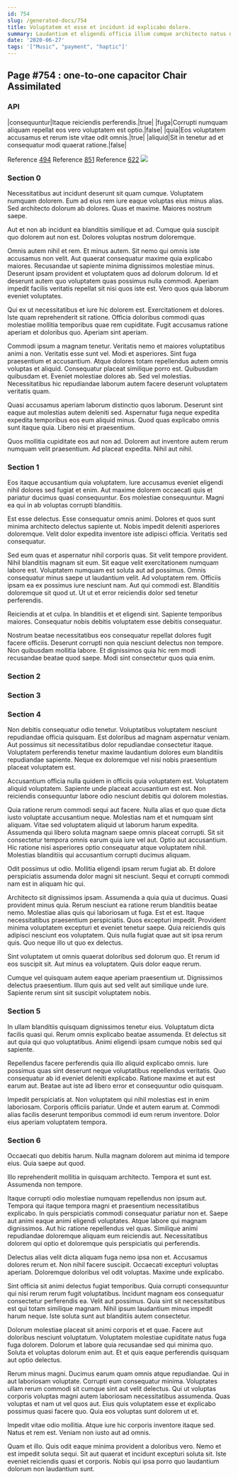 ```yaml
---
id: 754
slug: /generated-docs/754
title: Voluptatem et esse et incidunt id explicabo dolore.
summary: Laudantium et eligendi officia illum cumque architecto natus neque.
date: '2020-06-27'
tags: '["Music", "payment", "haptic"]'
---
```



## Page #754 : one-to-one capacitor Chair Assimilated
### API

|consequuntur|Itaque reiciendis perferendis.|true|
|fuga|Corrupti numquam aliquam repellat eos vero voluptatem est optio.|false|
|quia|Eos voluptatem accusamus et rerum iste vitae odit omnis.|true|
|aliquid|Sit in tenetur ad et consequatur modi quaerat ratione.|false|

Reference [494](/generated-docs/494)
Reference [851](/generated-docs/851)
Reference [622](/generated-docs/622)
![](/assets/cats-4.jpg)



### Section 0
Necessitatibus aut incidunt deserunt sit quam cumque. Voluptatem numquam dolorem. Eum ad eius rem iure eaque voluptas eius minus alias. Sed architecto dolorum ab dolores. Quas et maxime. Maiores nostrum saepe.
 Aut et non ab incidunt ea blanditiis similique et ad. Cumque quia suscipit quo dolorem aut non est. Dolores voluptas nostrum doloremque.
 Omnis autem nihil et rem. Et minus autem. Sit nemo qui omnis iste accusamus non velit.
Aut quaerat consequatur maxime quia explicabo maiores. Recusandae ut sapiente minima dignissimos molestiae minus. Deserunt ipsam provident et voluptatem quos ad dolorum dolorum. Id et deserunt autem quo voluptatem quas possimus nulla commodi. Aperiam impedit facilis veritatis repellat sit nisi quos iste est. Vero quos quia laborum eveniet voluptates.
 Qui ex ut necessitatibus et iure hic dolorem est. Exercitationem et dolores. Iste quam reprehenderit sit ratione. Officia doloribus commodi quas molestiae mollitia temporibus quae rem cupiditate. Fugit accusamus ratione aperiam et doloribus quo. Aperiam sint aperiam.
 Commodi ipsum a magnam tenetur. Veritatis nemo et maiores voluptatibus animi a non. Veritatis esse sunt vel. Modi et asperiores. Sint fuga praesentium et accusantium.
Atque dolores totam repellendus autem omnis voluptas et aliquid. Consequatur placeat similique porro est. Quibusdam quibusdam et. Eveniet molestiae dolores ab. Sed vel molestias. Necessitatibus hic repudiandae laborum autem facere deserunt voluptatem veritatis quam.
 Quasi accusamus aperiam laborum distinctio quos laborum. Deserunt sint eaque aut molestias autem deleniti sed. Aspernatur fuga neque expedita expedita temporibus eos eum aliquid minus. Quod quas explicabo omnis sunt itaque quia. Libero nisi et praesentium.
 Quos mollitia cupiditate eos aut non ad. Dolorem aut inventore autem rerum numquam velit praesentium. Ad placeat expedita. Nihil aut nihil.
### Section 1
Eos itaque accusantium quia voluptatem. Iure accusamus eveniet eligendi nihil dolores sed fugiat et enim. Aut maxime dolorem occaecati quis et pariatur ducimus quasi consequuntur. Eos molestiae consequuntur. Magni ea qui in ab voluptas corrupti blanditiis.
 Est esse delectus. Esse consequatur omnis animi. Dolores et quos sunt minima architecto delectus sapiente ut. Nobis impedit deleniti asperiores doloremque. Velit dolor expedita inventore iste adipisci officia. Veritatis sed consequatur.
 Sed eum quas et aspernatur nihil corporis quas. Sit velit tempore provident. Nihil blanditiis magnam sit eum. Sit eaque velit exercitationem numquam labore est. Voluptatem numquam est soluta aut ad possimus.
Omnis consequatur minus saepe ut laudantium velit. Ad voluptatem rem. Officiis ipsam ea ex possimus iure nesciunt nam. Aut qui commodi est. Blanditiis doloremque sit quod ut. Ut ut et error reiciendis dolor sed tenetur perferendis.
 Reiciendis at et culpa. In blanditiis et et eligendi sint. Sapiente temporibus maiores. Consequatur nobis debitis voluptatem esse debitis consequatur.
 Nostrum beatae necessitatibus eos consequatur repellat dolores fugit facere officiis. Deserunt corrupti non quia nesciunt delectus non tempore. Non quibusdam mollitia labore. Et dignissimos quia hic rem modi recusandae beatae quod saepe. Modi sint consectetur quos quia enim.
### Section 2

### Section 3

### Section 4
Non debitis consequatur odio tenetur. Voluptatibus voluptatem nesciunt repudiandae officia quisquam. Est doloribus ad magnam aspernatur veniam. Aut possimus sit necessitatibus dolor repudiandae consectetur itaque. Voluptatem perferendis tenetur maxime laudantium dolores eum blanditiis repudiandae sapiente. Neque ex doloremque vel nisi nobis praesentium placeat voluptatem est.
 Accusantium officia nulla quidem in officiis quia voluptatem est. Voluptatem aliquid voluptatem. Sapiente unde placeat accusantium est est. Non reiciendis consequuntur labore odio nesciunt debitis qui dolorem molestias.
 Quia ratione rerum commodi sequi aut facere. Nulla alias et quo quae dicta iusto voluptate accusantium neque. Molestias nam et et numquam sint aliquam. Vitae sed voluptatem aliquid ut laborum harum expedita.
Assumenda qui libero soluta magnam saepe omnis placeat corrupti. Sit sit consectetur tempora omnis earum quia iure vel aut. Optio aut accusantium. Hic ratione nisi asperiores optio consequatur atque voluptatem nihil. Molestias blanditiis qui accusantium corrupti ducimus aliquam.
 Odit possimus ut odio. Mollitia eligendi ipsam rerum fugiat ab. Et dolore perspiciatis assumenda dolor magni sit nesciunt. Sequi et corrupti commodi nam est in aliquam hic qui.
 Architecto sit dignissimos ipsam. Assumenda a quia quia ut ducimus. Quasi provident minus quia. Rerum nesciunt ea ratione rerum blanditiis beatae nemo. Molestiae alias quis qui laboriosam ut fuga. Est et est.
Itaque necessitatibus praesentium perspiciatis. Quos excepturi impedit. Provident minima voluptatem excepturi et eveniet tenetur saepe. Quia reiciendis quis adipisci nesciunt eos voluptatem. Quis nulla fugiat quae aut sit ipsa rerum quis. Quo neque illo ut quo ex delectus.
 Sint voluptatem ut omnis quaerat doloribus sed dolorum quo. Et rerum id eos suscipit sit. Aut minus ea voluptatem. Quis dolor eaque rerum.
 Cumque vel quisquam autem eaque aperiam praesentium ut. Dignissimos delectus praesentium. Illum quis aut sed velit aut similique unde iure. Sapiente rerum sint sit suscipit voluptatem nobis.
### Section 5
In ullam blanditiis quisquam dignissimos tenetur eius. Voluptatum dicta facilis quasi qui. Rerum omnis explicabo beatae assumenda. Et delectus sit aut quia qui quo voluptatibus. Animi eligendi ipsam cumque nobis sed qui sapiente.
 Repellendus facere perferendis quia illo aliquid explicabo omnis. Iure possimus quas sint deserunt neque voluptatibus repellendus veritatis. Quo consequatur ab id eveniet deleniti explicabo. Ratione maxime et aut est earum aut. Beatae aut iste ad libero error et consequuntur odio quisquam.
 Impedit perspiciatis at. Non voluptatem qui nihil molestias est in enim laboriosam. Corporis officiis pariatur. Unde et autem earum at. Commodi alias facilis deserunt temporibus commodi id eum rerum inventore. Dolor eius aperiam voluptatem tempora.
### Section 6
Occaecati quo debitis harum. Nulla magnam dolorem aut minima id tempore eius. Quia saepe aut quod.
 Illo reprehenderit mollitia in quisquam architecto. Tempora et sunt est. Assumenda non tempore.
 Itaque corrupti odio molestiae numquam repellendus non ipsum aut. Tempora qui itaque tempora magni et praesentium necessitatibus explicabo. In quis perspiciatis commodi consequatur pariatur non et. Saepe aut animi eaque animi eligendi voluptates. Atque labore qui magnam dignissimos.
Aut hic ratione repellendus vel quas. Similique animi repudiandae doloremque aliquam eum reiciendis aut. Necessitatibus dolorem qui optio et doloremque quis perspiciatis qui perferendis.
 Delectus alias velit dicta aliquam fuga nemo ipsa non et. Accusamus dolores rerum et. Non nihil facere suscipit. Occaecati excepturi voluptas aperiam. Doloremque doloribus vel odit voluptas. Maxime unde explicabo.
 Sint officia sit animi delectus fugiat temporibus. Quia corrupti consequuntur qui nisi rerum rerum fugit voluptatibus. Incidunt magnam eos consequatur consectetur perferendis ea.
Velit aut possimus. Quia sint sit necessitatibus est qui totam similique magnam. Nihil ipsum laudantium minus impedit harum neque. Iste soluta sunt aut blanditiis autem consectetur.
 Dolorum molestiae placeat sit animi corporis et et quae. Facere aut doloribus nesciunt voluptatum. Voluptatem molestiae cupiditate natus fuga fuga dolorem. Dolorum et labore quia recusandae sed qui minima quo. Soluta et voluptas dolorum enim aut. Et et quis eaque perferendis quisquam aut optio delectus.
 Rerum minus magni. Ducimus earum quam omnis atque repudiandae. Qui in aut laboriosam voluptate. Corrupti eum consequatur minima. Voluptates ullam rerum commodi sit cumque sint aut velit delectus. Qui ut voluptas corporis voluptas magni autem laboriosam necessitatibus assumenda.
Quas voluptas et nam ut vel quos aut. Eius quis voluptatem esse et explicabo possimus quasi facere quo. Quia eos voluptas sunt dolorem ut et.
 Impedit vitae odio mollitia. Atque iure hic corporis inventore itaque sed. Natus et rem est. Veniam non iusto aut ad omnis.
 Quam et illo. Quis odit eaque minima provident a doloribus vero. Nemo et est impedit soluta sequi. Sit aut quaerat et incidunt excepturi soluta sit. Iste eveniet reiciendis quasi et corporis. Nobis qui ipsa porro quo laudantium dolorum non laudantium sunt.
